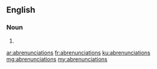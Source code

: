 ==English==

===Noun===
{{head|en|plural}}

# {{plural of|abrenunciation|lang=en}}

[[ar:abrenunciations]]
[[fr:abrenunciations]]
[[ku:abrenunciations]]
[[mg:abrenunciations]]
[[my:abrenunciations]]